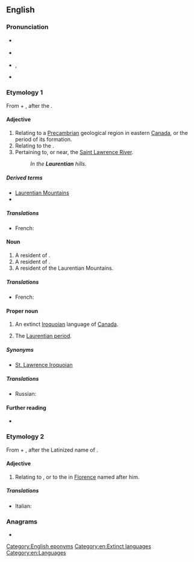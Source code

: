 ==English==

===Pronunciation===
* {{a|Canada}} {{IPA|en|/ləˈɹenʃən/}}
* {{a|UK}} {{IPA|en|/lɒˈɹɛnʃən/|/lɒˈɹɛnʃi.ən/}}
* {{a|US}} {{enPR|lä-rĕnʹshən}}, {{IPA|en|/lɑˈɹɛnʃən/}}
* {{homophones|en|Lawrentian|Laurencian}}

===Etymology 1===
From {{etyl|la|en}} {{m|la|Laurentius||Laurence}} + {{m|en|-ian}}, after the {{w|Saint Lawrence River}}.

====Adjective====
{{en-adj|-}}

# Relating to a [[Precambrian]] geological region in eastern [[Canada]], or the period of its formation.
# Relating to the {{w|Laurentian Mountains}}.
# Pertaining to, or near, the [[Saint Lawrence River]].
#: ''In the '''Laurentian''' hills.''

=====Derived terms=====
* [[Laurentian Mountains]]
* {{w|Laurentian Shield}}

=====Translations=====
{{trans-top}}
* French: {{t+|fr|laurentien}}
{{trans-mid}}
{{trans-bottom}}

====Noun====
{{en-noun}}

# A resident of {{w|Saint Laurent}}.
# A resident of {{w|the Saint Lawrence Valley}}.
# A resident of the Laurentian Mountains.

=====Translations=====
{{trans-top}}
* French: {{t+|fr|Laurentien}}
{{trans-mid}}
{{trans-bottom}}

====Proper noun====
{{en-proper noun}}
{{wikipedia|Laurentian language}}

# An extinct [[Iroquoian]] language of [[Canada]].
# {{lb|en|geology}} The [[Laurentian period]].

=====Synonyms=====
* {{sense|language}} [[St. Lawrence Iroquoian]]

=====Translations=====
{{trans-top|Iroquoian language}}
* Russian: {{t|ru|лаврентийский|tr=}}
{{trans-mid}}
{{trans-bottom}}

{{trans-top|Laurentian period}}
{{trans-mid}}
{{trans-bottom}}

====Further reading====
* {{ethnologue|code=lre}}

===Etymology 2===
From {{etyl|la|en}} {{m|la|Laurentius||Laurence}} + {{m|en|-ian}}, after the Latinized name of {{w|Lorenzo de' Medici}}.

====Adjective====
{{en-adj|-}}

# Relating to {{w|Lorenzo de' Medici}}, or to the {{w|Laurentian Library}} in [[Florence]] named after him.

=====Translations=====
{{trans-top|relating to Lorenzo de' Medici}}
* Italian: {{t+|it|laurenziano}}
{{trans-bottom}}

===Anagrams===
* {{anagrams|en|a=aaeilnnrtu|antineural}}

[[Category:English eponyms]]
[[Category:en:Extinct languages]]
[[Category:en:Languages]]